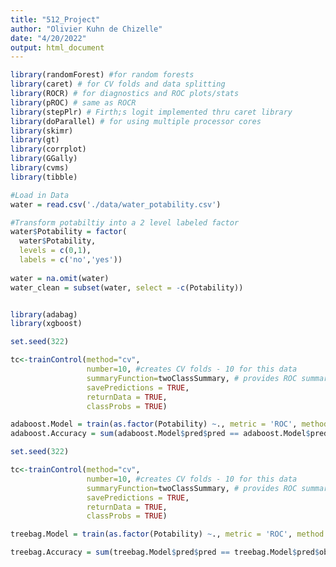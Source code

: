 ```yaml
---
title: "512_Project"
author: "Olivier Kuhn de Chizelle"
date: "4/20/2022"
output: html_document
---
```


```r
library(randomForest) #for random forests
library(caret) # for CV folds and data splitting
library(ROCR) # for diagnostics and ROC plots/stats
library(pROC) # same as ROCR
library(stepPlr) # Firth;s logit implemented thru caret library
library(doParallel) # for using multiple processor cores
library(skimr)
library(gt)
library(corrplot)
library(GGally)
library(cvms)
library(tibble)
```


```r

#Load in Data
water = read.csv('./data/water_potability.csv')

#Transform potabiltiy into a 2 level labeled factor
water$Potability = factor(
  water$Potability,
  levels = c(0,1),
  labels = c('no','yes'))
  
water = na.omit(water)
water_clean = subset(water, select = -c(Potability))



```

```r
library(adabag)
library(xgboost)

set.seed(322)

tc<-trainControl(method="cv", 
                 number=10, #creates CV folds - 10 for this data
                 summaryFunction=twoClassSummary, # provides ROC summary stats in call to model
                 savePredictions = TRUE,
                 returnData = TRUE,
                 classProbs = TRUE)

adaboost.Model = train(as.factor(Potability) ~., metric = 'ROC', method = 'adaboost', trControl = tc, data = water)
adaboost.Accuracy = sum(adaboost.Model$pred$pred == adaboost.Model$pred$obs) / length(adaboost.Model$pred$pred)


```

```r

set.seed(322)

tc<-trainControl(method="cv", 
                 number=10, #creates CV folds - 10 for this data
                 summaryFunction=twoClassSummary, # provides ROC summary stats in call to model
                 savePredictions = TRUE,
                 returnData = TRUE,
                 classProbs = TRUE)

treebag.Model = train(as.factor(Potability) ~., metric = 'ROC', method = 'treebag', trControl = tc, control = rpart.control(minsplit = 2, cp  = 0), data = water)

treebag.Accuracy = sum(treebag.Model$pred$pred == treebag.Model$pred$obs) / length(treebag.Model$pred$pred)

```


